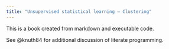 ```yaml
---
title: "Unsupervised statistical learning – Clustering"
---
```



This is a book created from markdown and executable code.

See @knuth84 for additional discussion of literate programming.
